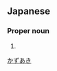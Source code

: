 ==Japanese==
{{ja-kanjitab|和|彰}}

===Proper noun===
{{ja-pos|proper|かずあき}}

# {{given name|male|lang=ja}}

[[Category:Japanese male given names|かずあき]]